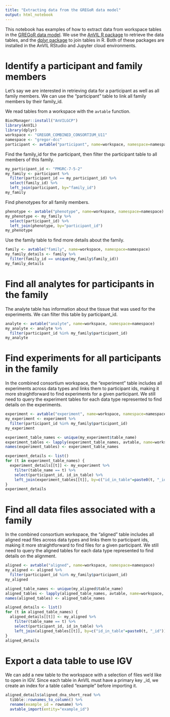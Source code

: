 ```yaml
---
title: "Extracting data from the GREGoR data model"
output: html_notebook
---
```


This notebook has examples of how to extract data from workspace tables in the
[GREGoR data model](https://github.com/UW-GAC/gregor_data_models). We use the
[AnVIL R package](https://bioconductor.org/packages/AnVIL) to retrieve the 
data tables, and the [dplyr package](https://dplyr.tidyverse.org) to join tables 
in R. Both of these packages are installed in the AnVIL RStudio and Jupyter 
cloud environments.

# Identify a participant and family members

Let's say we are interested in retrieving data for a participant as well as all
family members. We can use the "participant" table to link all family members
by their family_id.

We read tables from a workspace with the `avtable` function.

```r
BiocManager::install("AnVILGCP")
library(AnVIL)
library(dplyr)
workspace <- "GREGOR_COMBINED_CONSORTIUM_U11"
namespace <- "gregor-dcc"
participant <- avtable("participant", name=workspace, namespace=namespace)
```

Find the family_id for the participant, then filter the participant table to
all members of this family.

```r
my_participant_id <- "PMGRC-7-5-2"
my_family <- participant %>%
  filter(participant_id == my_participant_id) %>%
  select(family_id) %>%
  left_join(participant, by="family_id")
my_family
```

Find phenotypes for all family members.

```r
phenotype <- avtable("phenotype", name=workspace, namespace=namespace)
my_phenotype <- my_family %>%
  select(participant_id) %>%
  left_join(phenotype, by="participant_id")
my_phenotype
```

Use the family table to find more details about the family.

```r
family <- avtable("family", name=workspace, namespace=namespace)
my_family_details <- family %>%
  filter(family_id == unique(my_family$family_id))
my_family_details
```

# Find all analytes for participants in the family

The analyte table has information about the tissue that was used for the
experiments. We can filter this table by participant_id.

```r
analyte <- avtable("analyte", name=workspace, namespace=namespace)
my_analyte <- analyte %>%
  filter(participant_id %in% my_family$participant_id)
my_analyte
```


# Find experiments for all participants in the family

In the combined consortium workspace, the "experiment" table
includes all experiments across data types and links them to participant ids, 
making it more straightforward to find experiments for a given participant. We
still need to query the experiment tables for each data type represented to
find details on the experiments.

```r
experiment <- avtable("experiment", name=workspace, namespace=namespace)
my_experiment <- experiment %>%
  filter(participant_id %in% my_family$participant_id)
my_experiment

experiment_table_names <- unique(my_experiment$table_name)
experiment_tables <- lapply(experiment_table_names, avtable, name=workspace, namespace=namespace)
names(experiment_tables) <- experiment_table_names

experiment_details <- list()
for (t in experiment_table_names) {
  experiment_details[[t]] <- my_experiment %>%
    filter(table_name == t) %>%
    select(participant_id, id_in_table) %>%
    left_join(experiment_tables[[t]], by=c("id_in_table"=paste0(t, "_id")))
}
experiment_details
```



# Find all data files associated with a family

In the combined consortium workspace, the "aligned" table
includes all aligned read files across data types and links them to participant ids, 
making it more straightforward to find files for a given participant. We
still need to query the aligned tables for each data type represented to
find details on the alignment.

```r
aligned <- avtable("aligned", name=workspace, namespace=namespace)
my_aligned <- aligned %>%
  filter(participant_id %in% my_family$participant_id)
my_aligned

aligned_table_names <- unique(my_aligned$table_name)
aligned_tables <- lapply(aligned_table_names, avtable, name=workspace, namespace=namespace)
names(aligned_tables) <- aligned_table_names

aligned_details <- list()
for (t in aligned_table_names) {
  aligned_details[[t]] <- my_aligned %>%
    filter(table_name == t) %>%
    select(participant_id, id_in_table) %>%
    left_join(aligned_tables[[t]], by=c("id_in_table"=paste0(t, "_id")))
}
aligned_details
```


# Export a data table to use IGV

We can add a new table to the workspace with a selection of files we'd like to open in IGV.
Since each table in AnVIL must have a primary key <table_name>_id, we create an
index for a table called "example" before importing it.

```r
aligned_details$aligned_dna_short_read %>%
  tibble::rownames_to_column() %>%
  rename(example_id = rowname) %>%
  avtable_import(entity="example_id")
```
